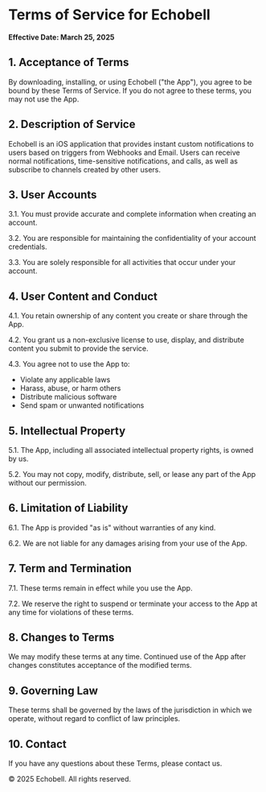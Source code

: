 # Terms of Service for Echobell

**Effective Date: March 25, 2025**

## 1. Acceptance of Terms

By downloading, installing, or using Echobell ("the App"), you agree to be bound by these Terms of Service. If you do not agree to these terms, you may not use the App.

## 2. Description of Service

Echobell is an iOS application that provides instant custom notifications to users based on triggers from Webhooks and Email. Users can receive normal notifications, time-sensitive notifications, and calls, as well as subscribe to channels created by other users.

## 3. User Accounts

3.1. You must provide accurate and complete information when creating an account.

3.2. You are responsible for maintaining the confidentiality of your account credentials.

3.3. You are solely responsible for all activities that occur under your account.

## 4. User Content and Conduct

4.1. You retain ownership of any content you create or share through the App.

4.2. You grant us a non-exclusive license to use, display, and distribute content you submit to provide the service.

4.3. You agree not to use the App to:
- Violate any applicable laws
- Harass, abuse, or harm others
- Distribute malicious software
- Send spam or unwanted notifications

## 5. Intellectual Property

5.1. The App, including all associated intellectual property rights, is owned by us.

5.2. You may not copy, modify, distribute, sell, or lease any part of the App without our permission.

## 6. Limitation of Liability

6.1. The App is provided "as is" without warranties of any kind.

6.2. We are not liable for any damages arising from your use of the App.

## 7. Term and Termination

7.1. These terms remain in effect while you use the App.

7.2. We reserve the right to suspend or terminate your access to the App at any time for violations of these terms.

## 8. Changes to Terms

We may modify these terms at any time. Continued use of the App after changes constitutes acceptance of the modified terms.

## 9. Governing Law

These terms shall be governed by the laws of the jurisdiction in which we operate, without regard to conflict of law principles.

## 10. Contact

If you have any questions about these Terms, please contact us.

© 2025 Echobell. All rights reserved.